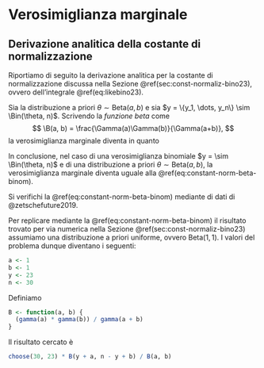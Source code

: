 # Verosimiglianza marginale {#appendix:const-norm-bino23}


## Derivazione analitica della costante di normalizzazione

Riportiamo di seguito la derivazione analitica per la costante di normalizzazione discussa nella Sezione \@ref(sec:const-normaliz-bino23), ovvero dell'integrale \@ref(eq:likebino23). 


::: {.proof}
Sia la distribuzione a priori $\theta \sim \mbox{Beta}(a, b)$ e sia $y = \{y_1, \dots, y_n\} \sim \Bin(\theta, n)$. Scrivendo la _funzione beta_ come
$$
\B(a, b) = \frac{\Gamma(a)\Gamma(b)}{\Gamma(a+b)},
$$
\noindent
la verosimiglianza marginale diventa
\begin{align}
p(y) &= \int p(y \mid \theta) p(\theta) \,\operatorname {d}\!\theta \notag\\
&= \int_0^1 \binom{n}{y}\theta^{y} (1 - \theta)^{n- y} \frac{1}{\B(a,b)} \theta^{a-1} (1-\theta)^{b-1} \,\operatorname {d}\!\theta \notag\\
&= \binom{n}{y}\frac{1}{\B(a,b)} \int_0^1 \theta^{y + a - 1} (1-\theta)^{n- y + b-1}  \,\operatorname {d}\!\theta \notag\\
&= \binom{n}{y}\frac{\Beta(y + a, n- y + b)}{\Beta(a,b)},
(\#eq:constant-norm-beta-binom)
\end{align}
\noindent
in quanto
\begin{align}
\int_0^1 \frac{1}{\Beta(a,b)} \theta^{a-1} (1-\theta)^{b-1} \,\operatorname {d}\! \theta &= 1\notag\\
\frac{1}{\Beta(a,b)} \int_0^1  \theta^{a-1} (1-\theta)^{b-1} \,\operatorname {d}\! \theta &= 1\notag\\
\int_0^1  \theta^{a-1} (1-\theta)^{b-1} \,\operatorname {d}\!\theta &= \Beta(a,b). \notag
\end{align}

In conclusione, nel caso di una verosimiglianza binomiale $y = \sim \Bin(\theta, n)$ e di una distribuzione a priori $\theta \sim \mbox{Beta}(a, b)$, la verosimiglianza marginale diventa uguale alla \@ref(eq:constant-norm-beta-binom).
:::

::: {.guidedpractice data-latex=""}
Si verifichi la \@ref(eq:constant-norm-beta-binom) mediante di dati di @zetschefuture2019. 
:::

Per replicare mediante la \@ref(eq:constant-norm-beta-binom) il risultato trovato per via numerica nella Sezione \@ref(sec:const-normaliz-bino23) assumiamo una distribuzione a priori uniforme, ovvero $\mbox{Beta}(1, 1)$. I valori del problema dunque diventano i seguenti:

```r
a <- 1
b <- 1
y <- 23
n <- 30
```

\noindent
Definiamo

```r
B <- function(a, b) {
  (gamma(a) * gamma(b)) / gamma(a + b)
}
```

\noindent
Il risultato cercato è

```r
choose(30, 23) * B(y + a, n - y + b) / B(a, b)
```






